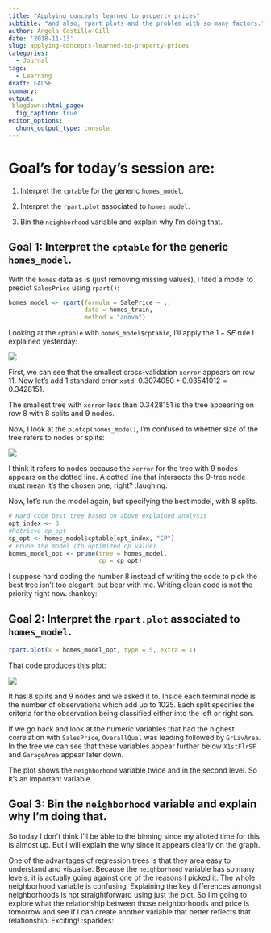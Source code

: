 ```yaml
---
title: "Applying concepts learned to property prices"
subtitle: "and also, rpart plots and the problem with so many factors."
author: Ángela Castillo-Gill
date: '2018-11-13'
slug: applying-concepts-learned-to-property-prices
categories:
  - Journal
tags: 
  - Learning
draft: FALSE
summary: 
output:
 blogdown::html_page:
  fig_caption: true
editor_options: 
  chunk_output_type: console
---
```


# Goal's for today's session are:

1. Interpret the `cptable` for the generic `homes_model`.

2. Interpret the `rpart.plot` associated to `homes_model`.

3. Bin the `neighborhood` variable and explain why I'm doing that.

## Goal 1: Interpret the `cptable` for the generic `homes_model`.

With the `homes` data as is (just removing missing values), I fited a model to predict `SalesPrice` using `rpart()`:


```r
homes_model <- rpart(formula = SalePrice ~ ., 
                     data = homes_train, 
                     method = "anova")
```

Looking at the `cptable` with `homes_model$cptable`, I'll apply the $1-SE$ rule I explained yesterday: 

![](/note/Tues-13-11-2018_files/cptable_rawhomes.png)

First, we can see that the smallest cross-validation `xerror` appears on row 11. Now let's add 1 standard error `xstd`: $0.3074050+0.03541012=0.3428151$.

The smallest tree with `xerror` less than $0.3428151$ is the tree appearing on row 8 with 8 splits and 9 nodes. 

Now, I look at the `plotcp(homes_model)`, I'm confused to whether size of the tree refers to nodes or splits:

![](/note/Tues-13-11-2018_files/cpplot_rawhomes.png)

I think it refers to nodes because the `xerror` for the tree with 9 nodes appears on the dotted line. A dotted line that intersects the 9-tree node must mean it's the chosen one, right? :laughing:

Now, let's run the model again, but specifying the best model, with 8 splits.

```r
# Hard code best tree based on above explained analysis
opt_index <- 8
#Retrieve cp_opt
cp_opt <- homes_model$cptable[opt_index, "CP"]
# Prune the model (to optimized cp value)
homes_model_opt <- prune(tree = homes_model, 
                         cp = cp_opt)
```

I suppose hard coding the number 8 instead of writing the code to pick the best tree isn't too elegant, but bear with me. Writing clean code is not the priority right now. :hankey:

## Goal 2: Interpret the `rpart.plot` associated to `homes_model`.

```r
rpart.plot(x = homes_model_opt, type = 5, extra = 1)
```

That code produces this plot: 

![](/note/Tues-13-11-2018_files/rpartplot_rawhomes.png)

It has 8 splits and 9 nodes and we asked it to. Inside each terminal node is the number of observations which add up to 1025. Each split specifies the criteria for the observation being classified either into the left or right son. 

If we go back and look at the numeric variables that had the highest correlation with `SalesPrice`, `OverallQual` was leading followed by `GrLivArea`. In the tree we can see that these variables appear further below `X1stFlrSF` and `GarageArea` appear later down. 

The plot shows the `neighborhood` variable twice and in the second level. So it's an important variable. 

## Goal 3: Bin the `neighborhood` variable and explain why I'm doing that.

So today I don't think I'll be able to the binning since my alloted time for this is almost up. But I will explain the why since it appears clearly on the graph.

One of the advantages of regression trees is that they area easy to understand and visualise. Because the `neighborhood` variable has so many levels, it is actually going against one of the reasons I picked it. The whole neighborhood variable is confusing. Explaining the key differences amongst neighborhoods is not straightforward using just the plot. So I'm going to explore what the relationship between those neighborhoods and price is tomorrow and see if I can create another variable that better reflects that relationship. Exciting! :sparkles: